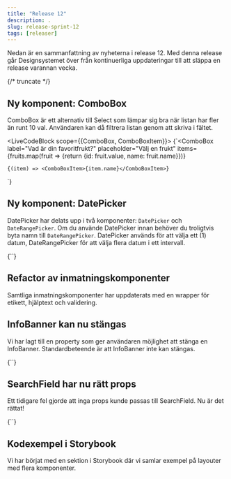 ```yaml
---
title: "Release 12"
description: .
slug: release-sprint-12
tags: [releaser]
---
```



Nedan är en sammanfattning av nyheterna i release 12. Med denna release går Designsystemet över från kontinuerliga uppdateringar till att släppa en release varannan vecka.  

{/* truncate */}

## Ny komponent: ComboBox

ComboBox är ett alternativ till Select som lämpar sig bra när listan har fler än runt 10 val. Användaren kan då filtrera listan genom att skriva i fältet.

<LiveCodeBlock scope={{ComboBox, ComboBoxItem}}>
{`<ComboBox
    label="Vad är din favoritfrukt?"
    placeholder="Välj en frukt"
    items={fruits.map(fruit => {return {id: fruit.value, name: fruit.name}})}
>
    {(item) => <ComboBoxItem>{item.name}</ComboBoxItem>}
</ComboBox>`}
</LiveCodeBlock>

## Ny komponent: DatePicker

DatePicker har delats upp i två komponenter: `DatePicker` och `DateRangePicker`. Om du använde DatePicker innan behöver du troligtvis byta namn till `DateRangePicker`. 
DatePicker används för att välja ett (1) datum, DateRangePicker för att välja flera datum i ett intervall.

<LiveCodeBlock scope={{DatePicker}}>
{`<DatePicker label="Välj datum" />`}
</LiveCodeBlock>

## Refactor av inmatningskomponenter
Samtliga inmatningskomponenter har uppdaterats med en wrapper för etikett, hjälptext och validering.

## InfoBanner kan nu stängas

Vi har lagt till en property som ger användaren möjlighet att stänga en InfoBanner. Standardbeteende är att InfoBanner inte kan stängas.

<LiveCodeBlock scope={{InfoBanner}}>
{`<InfoBanner
  dismissable
  message="Ditt formulär skickades korrekt."
  title="Tack!"
  type="success"
/>`}
</LiveCodeBlock>

## SearchField har nu rätt props
Ett tidigare fel gjorde att inga props kunde passas till SearchField. Nu är det rättat! 

<LiveCodeBlock scope={{SearchField}}>
{`<SearchField placeholder="Sök..." />`}
</LiveCodeBlock>

## Kodexempel i Storybook
Vi har börjat med en sektion i Storybook där vi samlar exempel på layouter med flera komponenter.